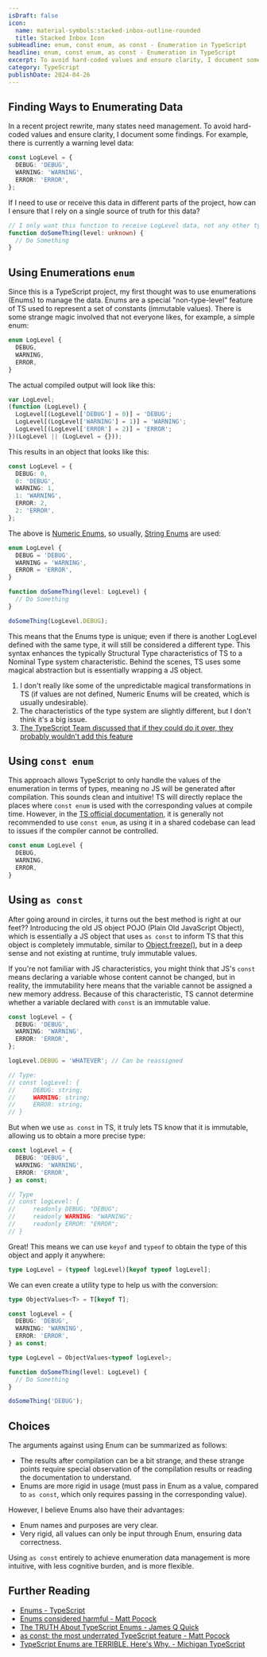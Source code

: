 ```yaml
---
isDraft: false
icon:
  name: material-symbols:stacked-inbox-outline-rounded
  title: Stacked Inbox Icon
subHeadline: enum, const enum, as const - Enumeration in TypeScript
headline: enum, const enum, as const - Enumeration in TypeScript
excerpt: To avoid hard-coded values and ensure clarity, I document some findings. The conclusion is to use as const for data management.
category: TypeScript
publishDate: 2024-04-26
---
```


## Finding Ways to Enumerating Data

In a recent project rewrite, many states need management. To avoid hard-coded values and ensure clarity, I document some findings. For example, there is currently a warning level data:

```typescript
const LogLevel = {
  DEBUG: 'DEBUG',
  WARNING: 'WARNING',
  ERROR: 'ERROR',
};
```

If I need to use or receive this data in different parts of the project, how can I ensure that I rely on a single source of truth for this data?

```typescript
// I only want this function to receive LogLevel data, not any other type
function doSomeThing(level: unknown) {
  // Do Something
}
```

## Using Enumerations `enum`

Since this is a TypeScript project, my first thought was to use enumerations (Enums) to manage the data. Enums are a special "non-type-level" feature of TS used to represent a set of constants (immutable values). There is some strange magic involved that not everyone likes, for example, a simple enum:

```typescript
enum LogLevel {
  DEBUG,
  WARNING,
  ERROR,
}
```

The actual compiled output will look like this:

```typescript
var LogLevel;
(function (LogLevel) {
  LogLevel[(LogLevel['DEBUG'] = 0)] = 'DEBUG';
  LogLevel[(LogLevel['WARNING'] = 1)] = 'WARNING';
  LogLevel[(LogLevel['ERROR'] = 2)] = 'ERROR';
})(LogLevel || (LogLevel = {}));
```

This results in an object that looks like this:

```typescript
const LogLevel = {
  DEBUG: 0,
  0: 'DEBUG',
  WARNING: 1,
  1: 'WARNING',
  ERROR: 2,
  2: 'ERROR',
};
```

The above is [Numeric Enums](https://www.typescriptlang.org/docs/handbook/enums.html#numeric-enums), so usually, [String Enums](https://www.typescriptlang.org/docs/handbook/enums.html#string-enums) are used:

```typescript
enum LogLevel {
  DEBUG = 'DEBUG',
  WARNING = 'WARNING',
  ERROR = 'ERROR',
}

function doSomeThing(level: LogLevel) {
  // Do Something
}

doSomeThing(LogLevel.DEBUG);
```

This means that the Enums type is unique; even if there is another LogLevel defined with the same type, it will still be considered a different type. This syntax enhances the typically Structural Type characteristics of TS to a Nominal Type system characteristic. Behind the scenes, TS uses some magical abstraction but is essentially wrapping a JS object.

1. I don't really like some of the unpredictable magical transformations in TS (if values are not defined, Numeric Enums will be created, which is usually undesirable).
2. The characteristics of the type system are slightly different, but I don't think it's a big issue.
3. [The TypeScript Team discussed that if they could do it over, they probably wouldn't add this feature](https://youtu.be/vBJF0cJ_3G0?si=_NOX5g1YXgHEgPjZ&t=1000)

## Using `const enum`

This approach allows TypeScript to only handle the values of the enumeration in terms of types, meaning no JS will be generated after compilation. This sounds clean and intuitive! TS will directly replace the places where `const enum` is used with the corresponding values at compile time. However, in the [TS official documentation](https://www.typescriptlang.org/docs/handbook/enums.html#const-enum-pitfalls), it is generally not recommended to use `const enum`, as using it in a shared codebase can lead to issues if the compiler cannot be controlled.

```typescript
const enum LogLevel {
  DEBUG,
  WARNING,
  ERROR,
}
```

## Using `as const`

After going around in circles, it turns out the best method is right at our feet?? Introducing the old JS object POJO (Plain Old JavaScript Object), which is essentially a JS object that uses `as const` to inform TS that this object is completely immutable, similar to [Object.freeze()](https://developer.mozilla.org/en-US/docs/Web/JavaScript/Reference/Global_Objects/Object/freeze), but in a deep sense and not existing at runtime, truly immutable values.

If you're not familiar with JS characteristics, you might think that JS's `const` means declaring a variable whose content cannot be changed, but in reality, the immutability here means that the variable cannot be assigned a new memory address. Because of this characteristic, TS cannot determine whether a variable declared with `const` is an immutable value.

```typescript
const logLevel = {
  DEBUG: 'DEBUG',
  WARNING: 'WARNING',
  ERROR: 'ERROR',
};

logLevel.DEBUG = 'WHATEVER'; // Can be reassigned

// Type:
// const logLevel: {
//     DEBUG: string;
//     WARNING: string;
//     ERROR: string;
// }
```

But when we use `as const` in TS, it truly lets TS know that it is immutable, allowing us to obtain a more precise type:

```typescript
const logLevel = {
  DEBUG: 'DEBUG',
  WARNING: 'WARNING',
  ERROR: 'ERROR',
} as const;

// Type
// const logLevel: {
//     readonly DEBUG: "DEBUG";
//     readonly WARNING: "WARNING";
//     readonly ERROR: "ERROR";
// }
```

Great! This means we can use `keyof` and `typeof` to obtain the type of this object and apply it anywhere:

```typescript
type LogLevel = (typeof logLevel)[keyof typeof logLevel];
```

We can even create a utility type to help us with the conversion:

```typescript
type ObjectValues<T> = T[keyof T];

const logLevel = {
  DEBUG: 'DEBUG',
  WARNING: 'WARNING',
  ERROR: 'ERROR',
} as const;

type LogLevel = ObjectValues<typeof logLevel>;

function doSomeThing(level: LogLevel) {
  // Do Something
}

doSomeThing('DEBUG');
```

## Choices

The arguments against using Enum can be summarized as follows:

- The results after compilation can be a bit strange, and these strange points require special observation of the compilation results or reading the documentation to understand.
- Enums are more rigid in usage (must pass in Enum as a value, compared to `as const`, which only requires passing in the corresponding value).

However, I believe Enums also have their advantages:

- Enum names and purposes are very clear.
- Very rigid, all values can only be input through Enum, ensuring data correctness.

Using `as const` entirely to achieve enumeration data management is more intuitive, with less cognitive burden, and is more flexible.

## Further Reading

- [Enums - TypeScript](https://www.typescriptlang.org/docs/handbook/enums.html)
- [Enums considered harmful - Matt Pocock](https://www.youtube.com/watch?v=jjMbPt_H3RQ&t=354s)
- [The TRUTH About TypeScript Enums - James Q Quick](https://www.youtube.com/watch?v=VhzId8v3gYA)
- [as const: the most underrated TypeScript feature - Matt Pocock](https://www.youtube.com/watch?v=6M9aZzm-kEc)
- [TypeScript Enums are TERRIBLE. Here's Why. - Michigan TypeScript](https://www.youtube.com/watch?v=0fTdCSH_QEU)
